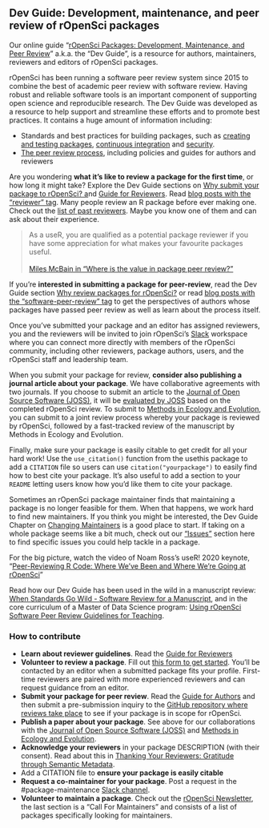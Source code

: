## Dev Guide: Development, maintenance, and peer review of rOpenSci packages {#devguide}

Our online guide “[rOpenSci Packages: Development, Maintenance, and Peer Review](https://devguide.ropensci.org/)” a.k.a. the “Dev Guide”, is a resource for authors, maintainers, reviewers and editors of rOpenSci packages.

rOpenSci has been running a software peer review system since 2015 to combine the best of academic peer review with software review. Having robust and reliable software tools is an important component of supporting open science and reproducible research. The Dev Guide was developed as a resource to help support and streamline these efforts and to promote best practices. It contains a huge amount of information including:

*    Standards and best practices for building packages, such as [creating and testing packages](https://devguide.ropensci.org/building.html), [continuous integration](https://devguide.ropensci.org/ci.html) and [security](https://devguide.ropensci.org/package-development-security-best-practices.html).
*   [The peer review process](https://devguide.ropensci.org/softwarereviewintro.html), including policies and guides for authors and reviewers 

Are you wondering **what it’s like to review a package for the first time**, or how long it might take? Explore the Dev Guide sections on [Why submit your package to rOpenSci? a](https://devguide.ropensci.org/softwarereviewintro.html#whysubmit)nd [Guide for Reviewers](https://devguide.ropensci.org/reviewerguide.html). Read [blog posts with the “reviewer” tag](https://ropensci.org/tags/reviewer/). Many people review an R package before ever making one. Check out the [list of past reviewers](https://devguide.ropensci.org/softwarereviewintro.html#reviewers). Maybe you know one of them and can ask about their experience. 

> As a useR, you are qualified as a potential package reviewer if you have some appreciation for what makes your favourite packages useful.
> <br> <br>
> [Miles McBain in "Where is the value in package peer review?"](https://ropensci.org/blog/2018/04/06/peer-review-value/)

If you’re **interested in submitting a package for peer-review**, read the Dev Guide section [Why review packages for rOpenSci?](https://devguide.ropensci.org/softwarereviewintro.html#whyreview) or read [blog posts with the “software-peer-review” tag](https://ropensci.org/tags/software-peer-review/) to get the perspectives of authors whose packages have passed peer review as well as learn about the process itself.

Once you’ve submitted your package and an editor has assigned reviewers, you and the reviewers will be invited to join rOpenSci’s [Slack](#channels-slack) workspace where you can connect more directly with members of the rOpenSci community, including other reviewers, package authors, users, and the rOpenSci staff and leadership team.

When you submit your package for review, **consider also publishing a journal article about your package**. We have collaborative agreements with two journals. If you choose to submit an article to the [Journal of Open Source Software (JOSS)](https://joss.theoj.org/), it will be [evaluated by JOSS](https://devguide.ropensci.org/guide-for-authors.html) based on the completed rOpenSci review. To submit to [Methods in Ecology and Evolution](https://ropensci.org/blog/2017/11/29/review-collaboration-mee/), you can submit to a joint review process whereby your package is reviewed by rOpenSci, followed by a fast-tracked review of the manuscript by Methods in Ecology and Evolution.

Finally, make sure your package is easily citable to get credit for all your hard work! Use the `use_citation()` function from the usethis package to add a `CITATION` file so users can use `citation("yourpackage")` to easily find how to best cite your package. It's also useful to add a section to your `README` letting users know how you'd like them to cite your package. 

Sometimes an rOpenSci package maintainer finds that maintaining a package is no longer feasible for them. When that happens, we work hard to find new maintainers. If you think you might be interested, the Dev Guide Chapter on [Changing Maintainers](https://devguide.ropensci.org/changing-maintainers.html) is a good place to start. If taking on a whole package seems like a bit much, check out our [“Issues”](#issues) section here to find specific issues you could help tackle in a package.

For the big picture, watch the video of Noam Ross’s useR! 2020 keynote, “[Peer-Reviewing R Code: Where We've Been and Where We're Going at rOpenSci](https://youtu.be/iJnn_9xKkqk)” 

Read how our Dev Guide has been used in the wild in a manuscript review: [When Standards Go Wild - Software Review for a Manuscript](https://ropensci.org/blog/2019/04/18/wild-standards/), and in the core curriculum of a Master of Data Science program: [Using rOpenSci Software Peer Review Guidelines for Teaching](https://ropensci.org/blog/2019/08/27/software-peer-review-guidelines-for-teaching/).


### How to contribute

*   **Learn about reviewer guidelines**. Read the [Guide for Reviewers](https://devguide.ropensci.org/reviewerguide.html)
*   **Volunteer to review a package**. Fill out [this form to get started](https://ropensci.org/onboarding/). You’ll be contacted by an editor when a submitted package fits your profile. First-time reviewers are paired with more experienced reviewers and can request guidance from an editor.
*   **Submit your package for peer review**. Read the [Guide for Authors](https://devguide.ropensci.org/guide-for-authors.html) and then submit a pre-submission inquiry to the [GitHub repository where reviews take place](https://github.com/ropensci/software-review/issues) to see if your package is in scope for rOpenSci.
*   **Publish a paper about your package**. See above for our collaborations with the [Journal of Open Source Software (JOSS)](https://joss.theoj.org/) and [Methods in Ecology and Evolution](https://ropensci.org/blog/2017/11/29/review-collaboration-mee/).
*   **Acknowledge your reviewers** in your package DESCRIPTION (with their consent). Read about this in [Thanking Your Reviewers: Gratitude through Semantic Metadata](https://ropensci.org/blog/2018/03/16/thanking-reviewers-in-metadata/). 
*   Add a CITATION file to **ensure your package is easily citable**
*   **Request a co-maintainer for your package**. Post a request in the  #package-maintenance [Slack channel](#channels-Slack).
*   **Volunteer to maintain a package**. Check out the [rOpenSci Newsletter](https://news.ropensci.org/), the last section is a “Call For Maintainers” and consists of a list of packages specifically looking for maintainers.
